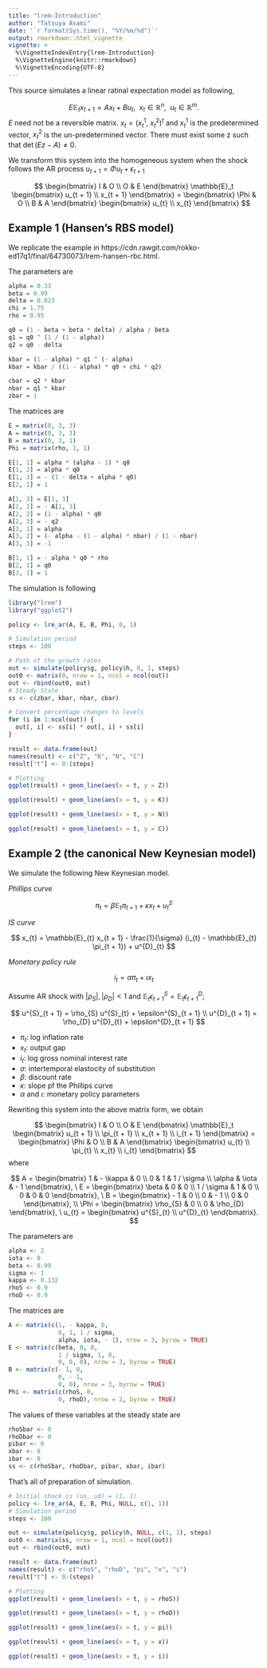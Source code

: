```yaml
---
title: "lrem-Introduction"
author: "Tatsuya Asami"
date: '`r format(Sys.time(), "%Y/%m/%d")`'
output: rmarkdown::html_vignette
vignette: >
  %\VignetteIndexEntry{lrem-Introduction}
  %\VignetteEngine{knitr::rmarkdown}
  %\VignetteEncoding{UTF-8}
---
```


This source simulates a linear ratinal expectation model as following,

$$
E \mathbb{E}_t x_{t+1} = A x_{t} + B u_{t}, \ \ x_{t} \in \mathbb{R}^{n}, \ \ u_{t} \in \mathbb{R}^{m}.
$$
$E$ need not be a reversible matrix. $x_{t} = (x^{1}_{t}, \ x^{2}_{t})^{t}$ and $x^{1}_{t}$ is the predetermined vector, $x^{2}_{t}$ is the un-predetermined vector. There must exist some z such that $\det(E z - A) \neq 0$. 

We transform this system into the homogeneous system when the shock follows the AR process $u_{t + 1} = \Phi u_{t} + \epsilon_{t + 1}$

$$
\begin{bmatrix} I & O \\ O & E \end{bmatrix} \mathbb{E}_t \begin{bmatrix} u_{t + 1} \\ x_{t + 1} \end{bmatrix} = 
\begin{bmatrix} \Phi & O \\ B & A \end{bmatrix} \begin{bmatrix} u_{t} \\ x_{t} \end{bmatrix}
$$

## Example 1 (Hansen's RBS model)
We replicate the example in https://cdn.rawgit.com/rokko-ed17q1/final/64730073/lrem-hansen-rbc.html.

The parameters are

```r
alpha = 0.33
beta = 0.99
delta = 0.023
chi = 1.75
rho = 0.95
```

```r
q0 = (1 - beta + beta * delta) / alpha / beta
q1 = q0 ^ (1 / (1 - alpha))
q2 = q0 - delta

kbar = (1 - alpha) * q1 ^ (- alpha)
kbar = kbar / ((1 - alpha) * q0 + chi * q2)

cbar = q2 * kbar
nbar = q1 * kbar
zbar = 1
```

The matrices are

```r
E = matrix(0, 3, 3)
A = matrix(0, 3, 3)
B = matrix(0, 3, 1)
Phi = matrix(rho, 1, 1)

E[1, 1] = alpha * (alpha - 1) * q0
E[1, 2] = alpha * q0
E[1, 3] = - (1 - delta + alpha * q0)
E[2, 1] = 1

A[1, 3] = E[1, 3]
A[2, 1] = - A[1, 3]
A[2, 2] = (1 - alpha) * q0
A[2, 3] = - q2
A[3, 1] = alpha
A[3, 2] = (- alpha - (1 - alpha) * nbar) / (1 - nbar)
A[3, 3] = -1

B[1, 1] = - alpha * q0 * rho
B[2, 1] = q0
B[3, 1] = 1
```

The simulation is following

```r
library("lrem")
library("ggplot2")
```

```r
policy <- lre_ar(A, E, B, Phi, 0, 1)

# Simulation period
steps <- 100

# Path of the growth rates
out <- simulate(policy$g, policy$h, 0, 1, steps) 
out0 <- matrix(0, nrow = 1, ncol = ncol(out))
out <- rbind(out0, out)
# Steady State
ss <- c(zbar, kbar, nbar, cbar)

# Convert percentage changes to levels
for (i in 1:ncol(out)) {
  out[, i] <- ss[i] * out[, i] + ss[i]
}
```

```r
result <- data.frame(out)
names(result) <- c("Z", "K", "N", "C")
result["t"] <- 0:(steps)
```

```r
# Plotting
ggplot(result) + geom_line(aes(x = t, y = Z))
```

```r
ggplot(result) + geom_line(aes(x = t, y = K))
```

```r
ggplot(result) + geom_line(aes(x = t, y = N))
```

```r
ggplot(result) + geom_line(aes(x = t, y = C))
```

## Example 2 (the canonical New Keynesian model)

We simulate the following New Keynesian model.

*Phillips curve*

$$
\pi_{t} = \beta \mathbb{E}_{t} \pi_{t + 1} + \kappa x_{t} + u^{S}_{t}
$$

*IS curve*

$$
x_{t} = \mathbb{E}_{t} x_{t + 1} - \frac{1}{\sigma} (i_{t} - \mathbb{E}_{t} \pi_{t + 1}) + u^{D}_{t}
$$

*Monetary policy rule*

$$
i_{t} = \alpha \pi_{t} + \iota x_{t} 
$$

Assume AR shock with $|\rho_{S}|, |\rho_{D}|  < 1$ and $\mathbb{E}_{t} \epsilon^{S}_{t + 1} = \mathbb{E}_{t} \epsilon^{D}_{t + 1}$;

$$
u^{S}_{t + 1} = \rho_{S} u^{S}_{t} + \epsilon^{S}_{t + 1} \\
u^{D}_{t + 1} = \rho_{D} u^{D}_{t} + \epsilon^{D}_{t + 1}
$$

  - $\pi_{t}$: log inflation rate
  - $x_{t}$: output gap
  - $i_{t}$: log gross nominal interest rate
  - $\sigma$: intertemporal elastocity of substitution
  - $\beta$: discount rate
  - $\kappa$: slope pf the Phillips curve
  - $\alpha$ and $\iota$: monetary policy parameters
  
Rewriting this system into the above matrix form, we obtain

$$
\begin{bmatrix} I & O \\ O & E \end{bmatrix} \mathbb{E}_t \begin{bmatrix}  u_{t + 1} \\ \pi_{t + 1} \\ x_{t + 1} \\ i_{t + 1} \end{bmatrix} = 
\begin{bmatrix} \Phi & O \\ B & A \end{bmatrix} \begin{bmatrix} u_{t} \\ \pi_{t} \\ x_{t} \\ i_{t} \end{bmatrix}
$$
where

$$
A = \begin{bmatrix} 1 & - \kappa & 0 \\ 0 & 1 & 1 / \sigma \\ \alpha & \iota & - 1 \end{bmatrix}, \ 
E = \begin{bmatrix} \beta & 0 & 0 \\ 1 / \sigma & 1 & 0 \\ 0 & 0 & 0 \end{bmatrix}, \ 
B = \begin{bmatrix} - 1 & 0 \\ 0 & - 1 \\ 0 & 0 \end{bmatrix}, \\
\Phi = \begin{bmatrix} \rho_{S} & 0 \\ 0 & \rho_{D} \end{bmatrix}, \ 
u_{t} = \begin{bmatrix} u^{S}_{t} \\ u^{D}_{t} \end{bmatrix}.
$$


The parameters are

```r
alpha <- 2
iota <- 0
beta <- 0.99
sigma <- 1
kappa <- 0.132
rhoS <- 0.9
rhoD <- 0.9
```

The matrices are
```r
A <- matrix(c(1, - kappa, 0,
              0, 1, 1 / sigma,
              alpha, iota, - 1), nrow = 3, byrow = TRUE)
E <- matrix(c(beta, 0, 0,
              1 / sigma, 1, 0,
              0, 0, 0), nrow = 3, byrow = TRUE)
B <- matrix(c(- 1, 0,
              0, - 1,
              0, 0), nrow = 3, byrow = TRUE)
Phi <- matrix(c(rhoS, 0,
              0, rhoD), nrow = 2, byrow = TRUE)
```

The values of these variables at the steady state are

```r
rhoSbar <- 0
rhoDbar <- 0
pibar <- 0
xbar <- 0
ibar <- 0
ss <- c(rhoSbar, rhoDbar, pibar, xbar, ibar)
```

That's all of preparation of simulation.

```r
# Initial shock is (us, ud) = (1, 1)
policy <- lre_ar(A, E, B, Phi, NULL, c(1, 1))
# Simulation period
steps <- 100

out <- simulate(policy$g, policy$h, NULL, c(1, 1), steps)
out0 <- matrix(ss, nrow = 1, ncol = ncol(out))
out <- rbind(out0, out)
```

```r
result <- data.frame(out)
names(result) <- c("rhoS", "rhoD", "pi", "x", "i")
result["t"] <- 0:(steps)
```

```r
# Plotting
ggplot(result) + geom_line(aes(x = t, y = rhoS))
```


```r
ggplot(result) + geom_line(aes(x = t, y = rhoD))
```

```r
ggplot(result) + geom_line(aes(x = t, y = pi))
```

```r
ggplot(result) + geom_line(aes(x = t, y = x))
```

```r
ggplot(result) + geom_line(aes(x = t, y = i))
```






